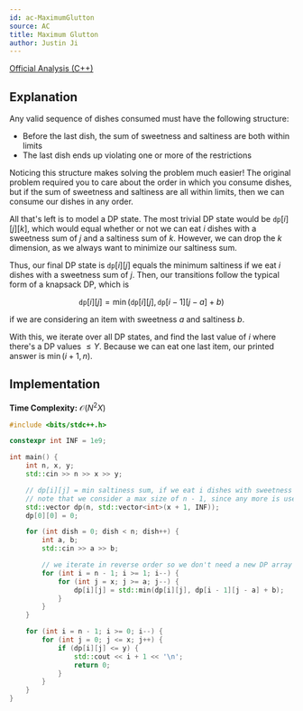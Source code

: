 ```yaml
---
id: ac-MaximumGlutton
source: AC
title: Maximum Glutton
author: Justin Ji
---
```


[Official Analysis (C++)](https://atcoder.jp/contests/abc364/editorial/10559)

## Explanation

Any valid sequence of dishes consumed must have the following structure:
- Before the last dish, the sum of sweetness and saltiness are both within limits
- The last dish ends up violating one or more of the restrictions

Noticing this structure makes solving the problem much easier! The original problem
required you to care about the order in which you consume dishes, but if the
sum of sweetness and saltiness are all within limits, then we can consume
our dishes in any order.

All that's left is to model a DP state. The most trivial DP state would be
$\texttt{dp}[i][j][k]$, which would equal whether or not we can eat $i$ dishes with a
sweetness sum of $j$ and a saltiness sum of $k$. However, we can drop the $k$
dimension, as we always want to minimize our saltiness sum.

Thus, our final DP state is $\texttt{dp}[i][j]$ equals the minimum saltiness if we eat
$i$ dishes with a sweetness sum of $j$. Then, our transitions follow the typical
form of a knapsack DP, which is

$$
\texttt{dp}[i][j] = \min(\texttt{dp}[i][j], \texttt{dp}[i - 1][j - a] + b)
$$

if we are considering an item with sweetness $a$ and saltiness $b$.

With this, we iterate over all DP states, and find the last value of $i$ where
there's a DP values $\leq Y$. Because we can eat one last item, our printed
answer is $\min(i + 1, n)$.

## Implementation

**Time Complexity:** $\mathcal{O}(N^2 X)$

<LanguageSection>
<CPPSection>

```cpp
#include <bits/stdc++.h>

constexpr int INF = 1e9;

int main() {
	int n, x, y;
	std::cin >> n >> x >> y;

	// dp[i][j] = min saltiness sum, if we eat i dishes with sweetness sum j
	// note that we consider a max size of n - 1, since any more is useless
	std::vector dp(n, std::vector<int>(x + 1, INF));
	dp[0][0] = 0;

	for (int dish = 0; dish < n; dish++) {
		int a, b;
		std::cin >> a >> b;

		// we iterate in reverse order so we don't need a new DP array
		for (int i = n - 1; i >= 1; i--) {
			for (int j = x; j >= a; j--) {
				dp[i][j] = std::min(dp[i][j], dp[i - 1][j - a] + b);
			}
		}
	}

	for (int i = n - 1; i >= 0; i--) {
		for (int j = 0; j <= x; j++) {
			if (dp[i][j] <= y) {
				std::cout << i + 1 << '\n';
				return 0;
			}
		}
	}
}
```

</CPPSection>
</LanguageSection>
